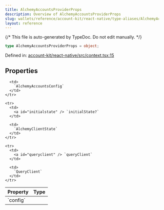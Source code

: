 ```yaml
---
title: AlchemyAccountsProviderProps
description: Overview of AlchemyAccountsProviderProps
slug: wallets/reference/account-kit/react-native/type-aliases/AlchemyAccountsProviderProps
layout: reference
---
```


{/* This file is auto-generated by TypeDoc. Do not edit manually. */}

```ts
type AlchemyAccountsProviderProps = object;
```

Defined in: [account-kit/react-native/src/context.tsx:15](https://github.com/alchemyplatform/aa-sdk/blob/c1a84188d03473acac2fdb49fb7cd7fdba73169b/account-kit/react-native/src/context.tsx#L15)

## Properties

<table>
  <thead>
    <tr>
      <th align="left">Property</th>
      <th align="left">Type</th>
    </tr>
  </thead>

  <tbody>
    <tr>
      <td>
        <a id="config" /> `config`
      </td>

      <td>
        `AlchemyAccountsConfig`
      </td>
    </tr>

    <tr>
      <td>
        <a id="initialstate" /> `initialState?`
      </td>

      <td>
        `AlchemyClientState`
      </td>
    </tr>

    <tr>
      <td>
        <a id="queryclient" /> `queryClient`
      </td>

      <td>
        `QueryClient`
      </td>
    </tr>

  </tbody>
</table>
